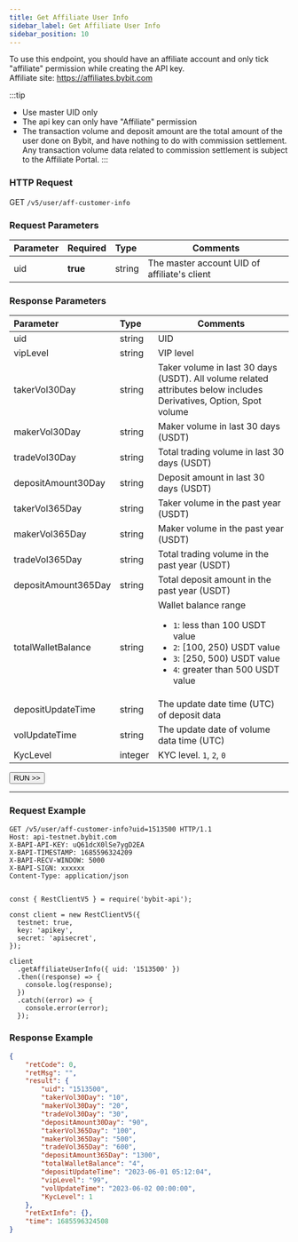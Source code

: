 ```yaml
---
title: Get Affiliate User Info
sidebar_label: Get Affiliate User Info
sidebar_position: 10
---
```


To use this endpoint, you should have an affiliate account and only tick "affiliate" permission while creating the API key.<br/>
Affiliate site: https://affiliates.bybit.com

:::tip
* Use master UID only
* The api key can only have "Affiliate" permission
* The transaction volume and deposit amount are the total amount of the user done on Bybit, and have nothing to do with commission settlement. Any transaction volume data related to commission settlement is subject to the Affiliate Portal.
:::

### HTTP Request
GET `/v5/user/aff-customer-info`

### Request Parameters
| Parameter | Required | Type | Comments|
|:----- |:-------|:-----|------ |
|uid |**true** |string |The master account UID of affiliate's client|

### Response Parameters
| Parameter | Type | Comments|
|:----- |:-----|----- |
|uid |string |UID|
|vipLevel |string |VIP level |
|takerVol30Day |string |Taker volume in last 30 days (USDT). All volume related attributes below includes Derivatives, Option, Spot volume|
|makerVol30Day |string |Maker volume in last 30 days (USDT)|
|tradeVol30Day |string |Total trading volume in last 30 days (USDT)|
|depositAmount30Day |string |Deposit amount in last 30 days (USDT)|
|takerVol365Day |string |Taker volume in the past year (USDT)|
|makerVol365Day |string |Maker volume in the past year (USDT)|
|tradeVol365Day |string |Total trading volume in the past year (USDT)|
|depositAmount365Day |string |Total deposit amount in the past year (USDT)|
|totalWalletBalance |string |Wallet balance range <ul><li>`1`: less than 100 USDT value</li><li>`2`: [100, 250) USDT value</li><li>`3`: [250, 500) USDT value</li><li>`4`: greater than 500 USDT value</li></ul> |
|depositUpdateTime |string |The update date time (UTC) of deposit data |
|volUpdateTime |string |The update date of volume data time (UTC) |
|KycLevel |integer |KYC level. `1`, `2`, `0`|

<a href="/api-explorer/v5/user/affiliate-info"><Button>RUN >></Button></a>

---

### Request Example

<Tabs groupId="programming-languages">
<TabItem value="http" label="HTTP">

```http
GET /v5/user/aff-customer-info?uid=1513500 HTTP/1.1
Host: api-testnet.bybit.com
X-BAPI-API-KEY: uQ61dcX0lSe7ygD2EA
X-BAPI-TIMESTAMP: 1685596324209
X-BAPI-RECV-WINDOW: 5000
X-BAPI-SIGN: xxxxxx
Content-Type: application/json
```

</TabItem>
<TabItem value="python" label="Python">

```python

```

</TabItem>

<TabItem value="Node" label="Node.js">

```n4js
const { RestClientV5 } = require('bybit-api');

const client = new RestClientV5({
  testnet: true,
  key: 'apikey',
  secret: 'apisecret',
});

client
  .getAffiliateUserInfo({ uid: '1513500' })
  .then((response) => {
    console.log(response);
  })
  .catch((error) => {
    console.error(error);
  });
```

</TabItem>
</Tabs>

### Response Example

```json
{
    "retCode": 0,
    "retMsg": "",
    "result": {
        "uid": "1513500",
        "takerVol30Day": "10",
        "makerVol30Day": "20",
        "tradeVol30Day": "30",
        "depositAmount30Day": "90",
        "takerVol365Day": "100",
        "makerVol365Day": "500",
        "tradeVol365Day": "600",
        "depositAmount365Day": "1300",
        "totalWalletBalance": "4",
        "depositUpdateTime": "2023-06-01 05:12:04",
        "vipLevel": "99",
        "volUpdateTime": "2023-06-02 00:00:00",
        "KycLevel": 1
    },
    "retExtInfo": {},
    "time": 1685596324508
}
```
